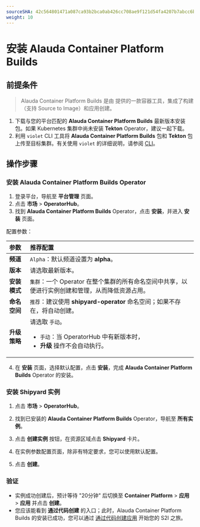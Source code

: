 ```yaml
---
sourceSHA: 42c564801471a087ca93b2bca0ab426cc708ae9f121d54fa4207b7abcc6b3c12
weight: 10
---
```


# 安装 Alauda Container Platform Builds

## 前提条件

> Alauda Container Platform Builds 是由 <Term name="product" textCase="capitalize" /> 提供的一款容器工具，集成了构建（支持 Source to Image）和应用创建。

1. 下载与您的平台匹配的 **Alauda Container Platform Builds** 最新版本安装包。如果 Kubernetes 集群中尚未安装 **Tekton** Operator，建议一起下载。
2. 利用 `violet` CLI 工具将 **Alauda Container Platform Builds** 包和 **Tekton** 包上传至目标集群。有关使用 `violet` 的详细说明，请参阅 [CLI](/ui/cli_tools/index.mdx)。

## 操作步骤

### 安装 Alauda Container Platform Builds Operator

1. 登录平台，导航至 **平台管理** 页面。
2. 点击 **市场** > **OperatorHub**。
3. 找到 **Alauda Container Platform Builds** Operator，点击 **安装**，并进入 **安装** 页面。

配置参数：

| **参数**             | **推荐配置**                                                                                                                                                 |
| :------------------ | :--------------------------------------------------------------------------------------------------------------------------------------------------------- |
| **频道**            | `Alpha`：默认频道设置为 **alpha**。                                                                                                                         |
| **版本**            | 请选取最新版本。                                                                                                                                           |
| **安装模式**        | `集群`：一个 Operator 在整个集群的所有命名空间中共享，以便进行实例创建和管理，从而降低资源占用。                                                        |
| **命名空间**        | `推荐`：建议使用 **shipyard-operator** 命名空间；如果不存在，将自动创建。                                                                           |
| **升级策略**        | 请选取 `手动`。 <ul><li>`手动`：当 OperatorHub 中有新版本时，</li><li> **升级** 操作不会自动执行。</li></ul> |

4. 在 **安装** 页面，选择默认配置，点击 **安装**，完成 **Alauda Container Platform Builds** Operator 的安装。

### 安装 Shipyard 实例

1. 点击 **市场** > **OperatorHub**。

2. 找到已安装的 **Alauda Container Platform Builds** Operator，导航至 **所有实例**。

3. 点击 **创建实例** 按钮，在资源区域点击 **Shipyard** 卡片。

4. 在实例参数配置页面，除非有特定要求，您可以使用默认配置。

5. 点击 **创建**。

### 验证

- 实例成功创建后，预计等待 "20分钟" 后切换至 **Container Platform** > **应用** > **应用** 并点击 **创建**。
- 您应该能看到 **通过代码创建** 的入口；此时，Alauda Container Platform Builds 的安装已成功，您可以通过 [通过代码创建应用](../how_to/s2i_howto.mdx) 开始您的 S2I 之旅。
